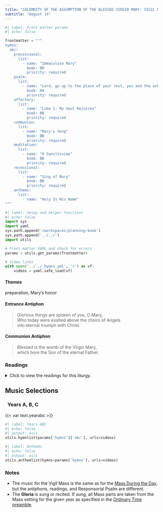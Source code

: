 ```yaml
---
title: "SOLEMNITY OF THE ASSUMPTION OF THE BLESSED VIRGIN MARY: VIGIL MASS"
subtitle: "August 14"
---
```


```python
#| label: Front matter params
#| echo: false

frontmatter = """
hymns:
  abc:
    processional:
      list:
        - name: "Immaculate Mary"
          book: BB
          priority: required
    psalm:
      list:
        - name: "Lord, go up to the place of your rest, you and the ark of your holiness."
          book: RA
          priority: required
    offertory:
      list:
        - name: "Luke 1: My Soul Rejoices"
          book: BB
          priority: required
    communion:
      list:
        - name: "Mary's Song"
          book: BB
          priority: required
    meditation:
      list:
        - name: "O Sanctissima"
          book: BB
          priority: required
    recessional:
      list:
        - name: "Sing of Mary"
          book: BB
          priority: required
    anthems:
      list:
        - name: "Holy Is His Name"
"""
```

```python
#| label: Setup and helper functions
#| echo: false
import sys
import yaml
sys.path.append('/workspaces/planning-book')
sys.path.append('../../')
import utils

# Front matter YAML and check for errors
params = utils.get_params(frontmatter)

# Video links
with open('../../_hymns.yml', 'r') as vf:
    videos = yaml.safe_load(vf)
```

:::  {.red}
#### **Themes**
:::

preparation, Mary's honor

:::  {.red}
#### **Entrance Antiphon**
:::

> Glorious things are spoken of you, O Mary,  
> Who today were exalted above the choirs of Angels  
> into eternal triumph with Christ.

:::  {.red}
#### **Communion Antiphon**
:::

> Blessed is the womb of the Virgin Mary,  
> which bore the Son of the eternal Father.

:::: {.content-visible when-format="html"}
::: {.red}
### Readings
:::

<details>
  <summary>Click to view the readings for this liturgy.</summary>

::: {.red}
### &nbsp; Years A, B, C

#### First Reading [1 Chronicles 15:3-4, 15-16; 16:1-2]{style="float:right" .small}
:::

David assembled all Israel in Jerusalem to bring the ark of the Lord  
to the place which he had prepared for it.  
David also called together the sons of Aaron and the Levites.  

The Levites bore the ark of God on their shoulders with poles,  
as Moses had ordained according to the word of the Lord.  

David commanded the chiefs of the Levites  
to appoint their kinsmen as chanters,  
to play on musical instruments, harps, lyres, and cymbals,  
to make a loud sound of rejoicing.  

They brought in the ark of God and set it within the tent  
which David had pitched for it.  
Then they offered up burnt offerings and peace offerings to God.  
When David had finished offering up the burnt offerings and peace offerings,  
he blessed the people in the name of the Lord.  

***

::: {.red}
#### Responsorial Psalm [Psalm 132:6-7, 9-10, 13-14]{style="float:right" .small}
:::

**[℟.]{.red}** **Lord, go up to the place of your rest, you and the ark of your holiness.**  

Behold, we heard of it in Ephrathah;  
&emsp; we found it in the fields of Jaar.  
Let us enter his dwelling,  
&emsp; let us worship at his footstool. **[℟.]{.red}**  

May your priests be clothed with justice;  
&emsp; let your faithful ones shout merrily for joy.  
For the sake of David your servant,  
&emsp; reject not the plea of your anointed. **[℟.]{.red}**  

For the LORD has chosen Zion;  
&emsp; he prefers her for his dwelling.  
“Zion is my resting place forever;  
&emsp; in her will I dwell, for I prefer her.” **[℟.]{.red}**  

***

::: {.red}
#### Second Reading [1 Corinthians 15:54b-57]{style="float:right" .small}
:::

Brothers and sisters:  
When that which is mortal clothes itself with immortality,  
then the word that is written shall come about:  

&emsp; *Death is swallowed up in victory.*  
&emsp; *Where, O death, is your victory?*  
&emsp; *Where, O death, is your sting?*  

The sting of death is sin,  
and the power of sin is the law.  
But thanks be to God who gives us the victory  
through our Lord Jesus Christ.  

***

::: {.red}
#### Gospel Acclamation [Luke 11:28]{style="float:right" .small}
:::

**[℟.]{.red}** **Alleluia, alleluia.**  
Blessed are they who hear the word of God  
and observe it. **[℟.]{.red}**  

***

::: {.red}
#### Gospel [Luke 11:27-28]{style="float:right" .small}
:::

While Jesus was speaking,  
a woman from the crowd called out and said to him,  
“Blessed is the womb that carried you  
and the breasts at which you nursed.”  
He replied,  
“Rather, blessed are those  
who hear the word of God and observe it.”  

::: {.centered}
{{< var symbols.cross >}} &nbsp; {{< var symbols.cross >}} &nbsp; {{< var symbols.cross >}}
:::

</details>
::::

::: {.red}
## Music Selections
:::

::: {.titlered}
### &nbsp; Years A, B, C
:::
{{< var text.yearabc >}}

```python
#| label: Years ABC
#| echo: false
#| output: asis
utils.hymnlist(params['hymns']['abc'], urls=videos)
```


```python
#| label: Anthems
#| echo: false
#| output: asis
utils.anthemlist(hymns=params['hymns'], urls=videos)
```

::: {.red}
### Notes
:::

* The music for the Vigil Mass is the same as for the [Mass During the Day](aug15-assumption.qmd), but the antiphons, readings, and Responsorial Psalm are diﬀerent.
* The **Gloria** is sung or recited. If sung, all Mass parts are taken from the Mass setting for the given year as specified in the [Ordinary Time
preamble](../ordinary-time/ot-summer.qmd).